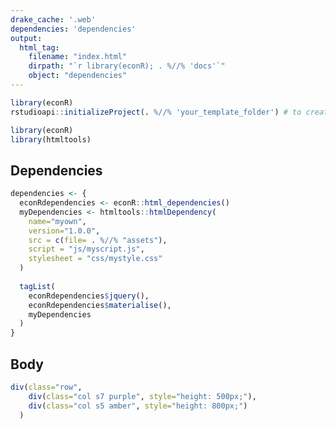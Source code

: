 ```yaml
---
drake_cache: '.web'
dependencies: 'dependencies'
output:
  html_tag:
    filename: "index.html"
    dirpath: "`r library(econR); . %//% 'docs'`"
    object: "dependencies"
---
```


```r
library(econR)
rstudioapi::initializeProject(. %//% 'your_template_folder') # to create .Rproj
```


```r
library(econR)
library(htmltools)

```

## Dependencies

```r
dependencies <- {
  econRdependencies <- econR::html_dependencies()
  myDependencies <- htmltools::htmlDependency(
    name="myown",
    version="1.0.0",
    src = c(file= . %//% "assets"),
    script = "js/myscript.js",
    stylesheet = "css/mystyle.css"
  )
  
  tagList(
    econRdependencies$jquery(),
    econRdependencies$materialise(),
    myDependencies
  )
}
```

## Body 


```r
div(class="row",
    div(class="col s7 purple", style="height: 500px;"),
    div(class="col s5 amber", style="height: 800px;")
  )
```


